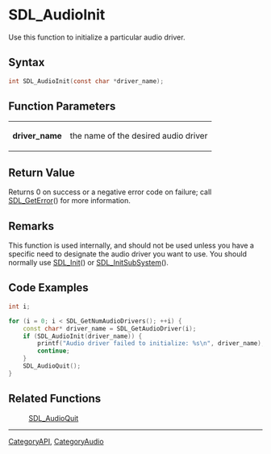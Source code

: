 = SDL_AudioInit =

Use this function to initialize a particular audio driver.

== Syntax ==

<syntaxhighlight lang='c'>
int SDL_AudioInit(const char *driver_name);
</syntaxhighlight>

== Function Parameters ==

{|
|'''driver_name'''
|the name of the desired audio driver
|}

== Return Value ==

Returns 0 on success or a negative error code on failure; call
[[SDL_GetError]]() for more information.

== Remarks ==

This function is used internally, and should not be used unless you have a
specific need to designate the audio driver you want to use. You should
normally use [[SDL_Init]]() or [[SDL_InitSubSystem]]().

== Code Examples ==

<syntaxhighlight lang='c++'>
int i;

for (i = 0; i < SDL_GetNumAudioDrivers(); ++i) {
    const char* driver_name = SDL_GetAudioDriver(i);
    if (SDL_AudioInit(driver_name)) {
        printf("Audio driver failed to initialize: %s\n", driver_name);
        continue;
    }
    SDL_AudioQuit();
}
</syntaxhighlight>

== Related Functions ==

:[[SDL_AudioQuit]]

----
[[CategoryAPI]], [[CategoryAudio]]


